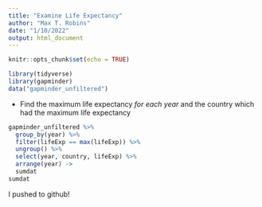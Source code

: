 ```yaml
---
title: "Examine Life Expectancy"
author: "Max T. Robins"
date: "1/10/2022"
output: html_document
---
```


```r
knitr::opts_chunk$set(echo = TRUE)
```

```r
library(tidyverse)
library(gapminder)
data("gapminder_unfiltered")
```


* Find the maximum life expectancy *for each year* and the country which had the maximum life expectancy

```r
gapminder_unfiltered %>% 
  group_by(year) %>% 
  filter(lifeExp == max(lifeExp)) %>% 
  ungroup() %>% 
  select(year, country, lifeExp) %>%
  arrange(year) ->
  sumdat
sumdat
```

I pushed to github!